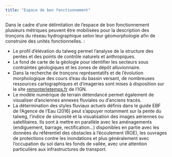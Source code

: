 ```yaml
---
title: "Espace de bon fonctionnement"
---
```


Dans le cadre d'une délimitation de l'espace de bon fonctionnement plusieurs métriques peuvent être mobilisées pour la description des tronçons du réseau hydrographique selon leur géomorphologie afin de construire des unités fonctionnelles. :

-   Le profil d'élévation du talweg permet l'analyse de la structure des pentes et des points de contrôle naturels et anthropiques.
-   Le fond de carte de la géologie pour identifier les secteurs sous contraintes géologiques et les zones de dépôt alluvionnaire.
-   Dans la recherche de tronçons représentatifs et de l'évolution morphologique des cours d'eau du bassin versant, de nombreuses ressources cartographiques et d'imageries sont mises à disposition sur le site [remonterletemps.fr](https://remonterletemps.ign.fr) de l'IGN.
-   Le modèle numérique de terrain détendancé permet également de visualiser d'anciennes annexes fluviales ou d'anciens tracés.
-   La détermination des styles fluviaux actuels définis dans le guide EBF de l'Agence de l'Eau (2016) peut s'appuyer notamment sur la pente du talweg, l'indice de sinuosité et la visualisation des images aériennes ou satellitaires. Ils sont à mettre en parallèle avec les aménagements (endiguement, barrage, rectification...) disponibles en partie avec les données du référentiel des obstacles à l'écoulement (ROE), les ouvrages de protections contre les inondations et plus généralement avec l'occupation du sol dans les fonds de vallée, avec une attention particulière aux infrastructures de transport.
